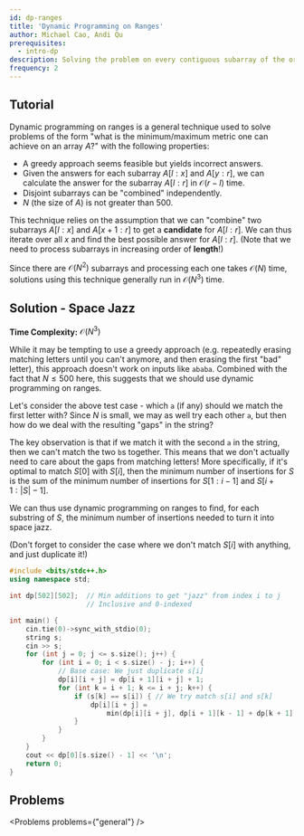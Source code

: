 ```yaml
---
id: dp-ranges
title: 'Dynamic Programming on Ranges'
author: Michael Cao, Andi Qu
prerequisites:
  - intro-dp
description: Solving the problem on every contiguous subarray of the original array.
frequency: 2
---
```




<!-- https://codeforces.com/contest/1312/problem/E -->

## Tutorial

Dynamic programming on ranges is a general technique used to solve problems of the form "what is the minimum/maximum metric one can achieve on an array $A$?" with the following properties:

- A greedy approach seems feasible but yields incorrect answers.
- Given the answers for each subarray $A[l : x]$ and $A[y : r]$, we can calculate the answer for the subarray $A[l : r]$ in $\mathcal O(r - l)$ time.
- Disjoint subarrays can be "combined" independently.
- $N$ (the size of $A$) is not greater than $500$.

This technique relies on the assumption that we can "combine" two subarrays $A[l : x]$ and $A[x + 1 : r]$ to get a **candidate** for $A[l : r]$. We can thus iterate over all $x$ and find the best possible answer for $A[l : r]$. (Note that we need to process subarrays in increasing order of **length**!)

Since there are $\mathcal O(N^2)$ subarrays and processing each one takes $\mathcal O(N)$ time, solutions using this technique generally run in $\mathcal O(N^3)$ time.

<FocusProblem problem={problems.sample} />

## Solution - Space Jazz

**Time Complexity:** $\mathcal O(N^3)$

While it may be tempting to use a greedy approach (e.g. repeatedly erasing matching letters until you can't anymore, and then erasing the first "bad" letter), this approach doesn't work on inputs like `ababa`. Combined with the fact that $N \leq 500$ here, this suggests that we should use dynamic programming on ranges.

Let's consider the above test case - which `a` (if any) should we match the first letter with? Since $N$ is small, we may as well try each other `a`, but then how do we deal with the resulting "gaps" in the string?

The key observation is that if we match it with the second `a` in the string, then we can't match the two `b`s together. This means that we don't actually need to care about the gaps from matching letters! More specifically, if it's optimal to match $S[0]$ with $S[i]$, then the minimum number of insertions for $S$ is the sum of the minimum number of insertions for $S[1 : i - 1]$ and $S[i + 1 : |S| - 1]$.

We can thus use dynamic programming on ranges to find, for each substring of $S$, the minimum number of insertions needed to turn it into space jazz.

(Don't forget to consider the case where we don't match $S[i]$ with anything, and just duplicate it!)

<LanguageSection>

<CPPSection>

```cpp
#include <bits/stdc++.h>
using namespace std;

int dp[502][502];  // Min additions to get "jazz" from index i to j
				   // Inclusive and 0-indexed

int main() {
	cin.tie(0)->sync_with_stdio(0);
	string s;
	cin >> s;
	for (int j = 0; j <= s.size(); j++) {
		for (int i = 0; i < s.size() - j; i++) {
			// Base case: We just duplicate s[i]
			dp[i][i + j] = dp[i + 1][i + j] + 1;
			for (int k = i + 1; k <= i + j; k++) {
				if (s[k] == s[i]) { // We try match s[i] and s[k]
					dp[i][i + j] =
						min(dp[i][i + j], dp[i + 1][k - 1] + dp[k + 1][i + j]);
				}
			}
		}
	}
	cout << dp[0][s.size() - 1] << '\n';
	return 0;
}
```

</CPPSection>

</LanguageSection>

## Problems

<Problems problems={"general"} />

<!-- - TC SRM 787 500 -->

